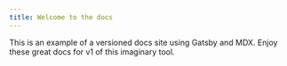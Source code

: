 ```yaml
---
title: Welcome to the docs
---
```


This is an example of a versioned docs site using Gatsby and MDX. Enjoy these great docs for v1 of this imaginary tool.
